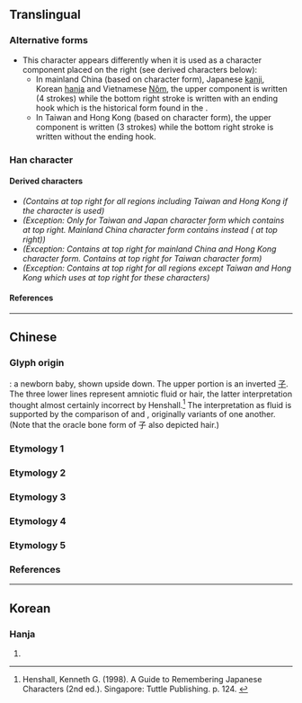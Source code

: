 {{also|旒|荒|巟|充}}
{{character info/new}}
==Translingual==

===Alternative forms===
* This character appears differently when it is used as a character component placed on the right (see derived characters below):
** In mainland China (based on ''{{w|Xin Zixing}}'' character form), Japanese [[kanji]], Korean [[hanja]] and Vietnamese [[Nôm]], the upper component {{l|mul|sc=Jpan|𠫓}} is written {{l|mul|⿱[[亠]][[厶]]}} (4 strokes) while the bottom right stroke is written <big>{{l|mul|乚}}</big> with an ending hook which is the historical form found in the {{w|Kangxi Dictionary}}.
** In Taiwan and Hong Kong (based on {{w|Big5}} character form), the upper component {{l|mul|sc=Hant|𠫓}} is written {{l|mul|⿻[[一]][[厶]]}} (3 strokes) while the bottom right stroke is written <big>{{l|mul|㇄}}</big> without the ending hook.

===Han character===
{{Han char|rn=8|rad=亠|as=05|sn=7|four=00212|canj=YIHU|ids=⿱亠𠫝(GJ),⿳亠厶⿲丿丨㇄(T)}} <!-- Note: Do not use ⿱𠫓𫶧 because 𠫓 consists of ⿻一厶 for GT and ⿱亠厶 for J -->

====Derived characters====
* <big>{{l|mul|[[𢏭]], [[㧧]], [[旈]], [[𭦓]], [[𨓞]], [[𥆨]], [[锍]], [[巯]], [[𦈷]], [[𦎓]], [[𮗲]], [[𧨆]], [[酼]], [[𠡤]], [[𢂙]]}}</big> ''(Contains {{l|mul|𠫓|⿱亠厶}} at top right for all regions including Taiwan and Hong Kong if the character is used)''
* <big>{{l|mul|sc=Hant|[[㤺]]}}</big> ''(Exception: Only for Taiwan and Japan character form which contains {{l|mul|𠫓|⿱亠厶}} at top right. Mainland China character form contains <big>{{l|mul|巟}}</big> instead ({{l|mul|sc=Hans|亡}} at top right))''
* <big>{{l|mul|sc=Hant|[[鋶]]}}</big> ''(Exception: Contains {{l|mul|𠫓|⿱亠厶}} at top right for mainland China and Hong Kong character form. Contains {{l|mul|𠫓|⿻一厶}} at top right for Taiwan character form)''
* <big>{{l|mul|[[𪠻]], [[流]], [[梳]], [[㲙]], [[琉]], [[硫]], [[疏]], [[𥹷]], [[𦀠]], [[艈]], [[䖻]], [[裗]], [[䟽]], [[𨌙]], [[毓]], [[巰]], [[鯍]], [[𤭕]], [[𧰖]], [[𣹳]], [[麍]], [[𪎣]]}}</big> ''(Exception: Contains {{l|mul|𠫓|⿱亠厶}} at top right for all regions except Taiwan and Hong Kong which uses {{l|mul|𠫓|⿻一厶}} at top right for these characters)''

====References====
{{Han ref|kx=0088.150|hdz=10284.040|uh=342C}}

----

==Chinese==

===Glyph origin===
{{Han etym}}
{{liushu|p}}: a newborn baby, shown upside down. The upper portion is an inverted [[子]]. The three lower lines represent amniotic fluid or hair, the latter interpretation thought almost certainly incorrect by Henshall.<ref>Henshall, Kenneth G. (1998). A Guide to Remembering Japanese Characters (2nd ed.). Singapore: Tuttle Publishing. p. 124. {{ISBN|978-0-8048-2038-7}}</ref> The interpretation as fluid is supported by the comparison of {{l|zh|旒}} and {{l|zh|游}}, originally variants of one another.  (Note that the oracle bone form of 子 also depicted hair.){{rfv-etym|mul}}

===Etymology 1===
{{zh-see|荒|v}}

===Etymology 2===
{{zh-see|不|v}}

===Etymology 3===
{{zh-see|巟|v}}

===Etymology 4===
{{zh-see|旒|v}}

===Etymology 5===
{{zh-see|𠫓|v}}

===References===
<references/>

----

==Korean==

===Hanja===
{{ko-hanja|hangeul=류|rv=ryu|mr=ryu|y=lyu|eumhun=깃발|ehrv=gitbal|ehmr=kitpal|ehy=kispal}}

# {{rfdef|ko|sort=亠05}}